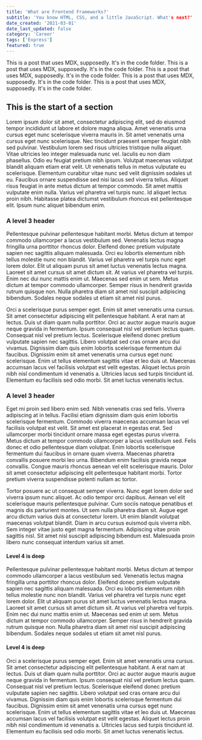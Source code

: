 ```yaml
---
title: 'What are Frontend Frameworks?'
subtitle: 'You know HTML, CSS, and a little JavaScript. What's next?'
date_created: '2021-03-01'
date_last_updated: false
category: 'Career'
tags: ['Express']
featured: true
---
```



<DropCapP>
  This is a post that uses MDX, supposedly. It's in the code folder. This is a post that uses MDX,
  supposedly. It's in the code folder. This is a post that uses MDX, supposedly. It's in the code
  folder. This is a post that uses MDX, supposedly. It's in the code folder. This is a post that
  uses MDX, supposedly. It's in the code folder.
</DropCapP>

## This is the start of a section

Lorem ipsum dolor sit amet, consectetur adipiscing elit, sed do eiusmod tempor incididunt ut labore et dolore magna aliqua. Amet venenatis urna cursus eget nunc scelerisque viverra mauris in. Sit amet venenatis urna cursus eget nunc scelerisque. Nec tincidunt praesent semper feugiat nibh sed pulvinar. Vestibulum lorem sed risus ultricies tristique nulla aliquet. Vitae ultricies leo integer malesuada nunc vel. Iaculis eu non diam phasellus. Odio eu feugiat pretium nibh ipsum. Volutpat maecenas volutpat blandit aliquam etiam erat velit. Ut venenatis tellus in metus vulputate eu scelerisque. Elementum curabitur vitae nunc sed velit dignissim sodales ut eu. Faucibus ornare suspendisse sed nisi lacus sed viverra tellus. Aliquet risus feugiat in ante metus dictum at tempor commodo. Sit amet mattis vulputate enim nulla. Varius vel pharetra vel turpis nunc. Id aliquet lectus proin nibh. Habitasse platea dictumst vestibulum rhoncus est pellentesque elit. Ipsum nunc aliquet bibendum enim.

### A level 3 header

Pellentesque pulvinar pellentesque habitant morbi. Metus dictum at tempor commodo ullamcorper a lacus vestibulum sed. Venenatis lectus magna fringilla urna porttitor rhoncus dolor. Eleifend donec pretium vulputate sapien nec sagittis aliquam malesuada. Orci eu lobortis elementum nibh tellus molestie nunc non blandit. Varius vel pharetra vel turpis nunc eget lorem dolor. Elit ut aliquam purus sit amet luctus venenatis lectus magna. Laoreet sit amet cursus sit amet dictum sit. At varius vel pharetra vel turpis. Enim nec dui nunc mattis enim ut. Maecenas sed enim ut sem. Metus dictum at tempor commodo ullamcorper. Semper risus in hendrerit gravida rutrum quisque non. Nulla pharetra diam sit amet nisl suscipit adipiscing bibendum. Sodales neque sodales ut etiam sit amet nisl purus.

Orci a scelerisque purus semper eget. Enim sit amet venenatis urna cursus. Sit amet consectetur adipiscing elit pellentesque habitant. A erat nam at lectus. Duis ut diam quam nulla porttitor. Orci ac auctor augue mauris augue neque gravida in fermentum. Ipsum consequat nisl vel pretium lectus quam. Consequat nisl vel pretium lectus. Scelerisque eleifend donec pretium vulputate sapien nec sagittis. Libero volutpat sed cras ornare arcu dui vivamus. Dignissim diam quis enim lobortis scelerisque fermentum dui faucibus. Dignissim enim sit amet venenatis urna cursus eget nunc scelerisque. Enim ut tellus elementum sagittis vitae et leo duis ut. Maecenas accumsan lacus vel facilisis volutpat est velit egestas. Aliquet lectus proin nibh nisl condimentum id venenatis a. Ultricies lacus sed turpis tincidunt id. Elementum eu facilisis sed odio morbi. Sit amet luctus venenatis lectus.

### A level 3 header

Eget mi proin sed libero enim sed. Nibh venenatis cras sed felis. Viverra adipiscing at in tellus. Facilisi etiam dignissim diam quis enim lobortis scelerisque fermentum. Commodo viverra maecenas accumsan lacus vel facilisis volutpat est velit. Sit amet est placerat in egestas erat. Sed ullamcorper morbi tincidunt ornare massa eget egestas purus viverra. Metus dictum at tempor commodo ullamcorper a lacus vestibulum sed. Felis donec et odio pellentesque diam volutpat. Enim lobortis scelerisque fermentum dui faucibus in ornare quam viverra. Maecenas pharetra convallis posuere morbi leo urna. Bibendum enim facilisis gravida neque convallis. Congue mauris rhoncus aenean vel elit scelerisque mauris. Dolor sit amet consectetur adipiscing elit pellentesque habitant morbi. Tortor pretium viverra suspendisse potenti nullam ac tortor.

Tortor posuere ac ut consequat semper viverra. Nunc eget lorem dolor sed viverra ipsum nunc aliquet. Ac odio tempor orci dapibus. Aenean vel elit scelerisque mauris pellentesque pulvinar. Cum sociis natoque penatibus et magnis dis parturient montes. Ut sem nulla pharetra diam sit. Augue eget arcu dictum varius duis at consectetur lorem. Ut enim blandit volutpat maecenas volutpat blandit. Diam in arcu cursus euismod quis viverra nibh. Sem integer vitae justo eget magna fermentum. Adipiscing vitae proin sagittis nisl. Sit amet nisl suscipit adipiscing bibendum est. Malesuada proin libero nunc consequat interdum varius sit amet.

#### Level 4 is deep

Pellentesque pulvinar pellentesque habitant morbi. Metus dictum at tempor commodo ullamcorper a lacus vestibulum sed. Venenatis lectus magna fringilla urna porttitor rhoncus dolor. Eleifend donec pretium vulputate sapien nec sagittis aliquam malesuada. Orci eu lobortis elementum nibh tellus molestie nunc non blandit. Varius vel pharetra vel turpis nunc eget lorem dolor. Elit ut aliquam purus sit amet luctus venenatis lectus magna. Laoreet sit amet cursus sit amet dictum sit. At varius vel pharetra vel turpis. Enim nec dui nunc mattis enim ut. Maecenas sed enim ut sem. Metus dictum at tempor commodo ullamcorper. Semper risus in hendrerit gravida rutrum quisque non. Nulla pharetra diam sit amet nisl suscipit adipiscing bibendum. Sodales neque sodales ut etiam sit amet nisl purus.

#### Level 4 is deep

Orci a scelerisque purus semper eget. Enim sit amet venenatis urna cursus. Sit amet consectetur adipiscing elit pellentesque habitant. A erat nam at lectus. Duis ut diam quam nulla porttitor. Orci ac auctor augue mauris augue neque gravida in fermentum. Ipsum consequat nisl vel pretium lectus quam. Consequat nisl vel pretium lectus. Scelerisque eleifend donec pretium vulputate sapien nec sagittis. Libero volutpat sed cras ornare arcu dui vivamus. Dignissim diam quis enim lobortis scelerisque fermentum dui faucibus. Dignissim enim sit amet venenatis urna cursus eget nunc scelerisque. Enim ut tellus elementum sagittis vitae et leo duis ut. Maecenas accumsan lacus vel facilisis volutpat est velit egestas. Aliquet lectus proin nibh nisl condimentum id venenatis a. Ultricies lacus sed turpis tincidunt id. Elementum eu facilisis sed odio morbi. Sit amet luctus venenatis lectus.
